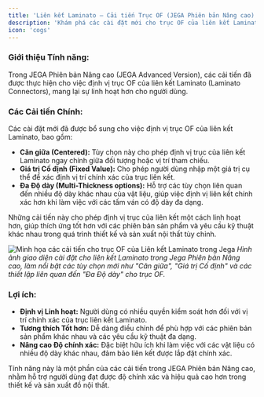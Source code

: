 ```yaml
---
title: 'Liên kết Laminato – Cải tiến Trục OF (JEGA Phiên bản Nâng cao)'
description: 'Khám phá các cài đặt mới cho trục OF của liên kết Laminato trong JEGA (phiên bản Nâng cao), bao gồm tùy chọn Căn giữa, Giá trị Cố định và Đa Độ dày, tăng tính linh hoạt khi định vị.'
icon: 'cogs'
---
```


### Giới thiệu Tính năng:
Trong JEGA Phiên bản Nâng cao (JEGA Advanced Version), các cải tiến đã được thực hiện cho việc định vị trục OF của liên kết Laminato (Laminato Connectors), mang lại sự linh hoạt hơn cho người dùng.

### Các Cải tiến Chính:
Các cài đặt mới đã được bổ sung cho việc định vị trục OF của liên kết Laminato, bao gồm:
*   **Căn giữa (Centered):** Tùy chọn này cho phép định vị trục của liên kết Laminato ngay chính giữa đối tượng hoặc vị trí tham chiếu.
*   **Giá trị Cố định (Fixed Value):** Cho phép người dùng nhập một giá trị cụ thể để xác định vị trí chính xác của trục liên kết.
*   **Đa Độ dày (Multi-Thickness options):** Hỗ trợ các tùy chọn liên quan đến nhiều độ dày khác nhau của vật liệu, giúp việc định vị liên kết chính xác hơn khi làm việc với các tấm ván có độ dày đa dạng.

Những cải tiến này cho phép định vị trục của liên kết một cách linh hoạt hơn, giúp thích ứng tốt hơn với các phiên bản sản phẩm và yêu cầu kỹ thuật khác nhau trong quá trình thiết kế và sản xuất nội thất tùy chỉnh.

![Minh họa các cải tiến cho trục OF của Liên kết Laminato trong Jega](https://ai-study1.3vjia.com/aihouse-web/ee5db0a6-986d-4c76-9bc0-7e6870559a3c.png)
*Hình ảnh giao diện cài đặt cho liên kết Laminato trong Jega Phiên bản Nâng cao, làm nổi bật các tùy chọn mới như "Căn giữa", "Giá trị Cố định" và các thiết lập liên quan đến "Đa Độ dày" cho trục OF.*

### Lợi ích:
*   **Định vị Linh hoạt:** Người dùng có nhiều quyền kiểm soát hơn đối với vị trí chính xác của trục liên kết Laminato.
*   **Tương thích Tốt hơn:** Dễ dàng điều chỉnh để phù hợp với các phiên bản sản phẩm khác nhau và các yêu cầu kỹ thuật đa dạng.
*   **Nâng cao Độ chính xác:** Đặc biệt hữu ích khi làm việc với các vật liệu có nhiều độ dày khác nhau, đảm bảo liên kết được lắp đặt chính xác.

Tính năng này là một phần của các cải tiến trong JEGA Phiên bản Nâng cao, nhằm hỗ trợ người dùng đạt được độ chính xác và hiệu quả cao hơn trong thiết kế và sản xuất đồ nội thất.
